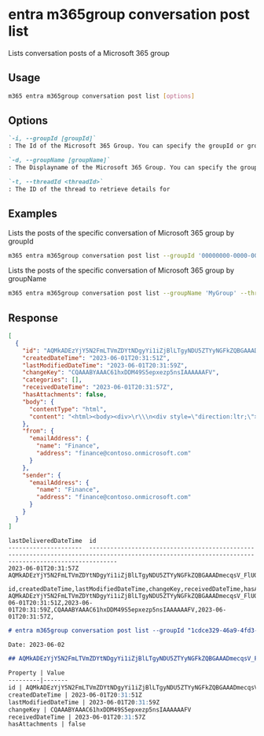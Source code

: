 
# entra m365group conversation post list

Lists conversation posts of a Microsoft 365 group

## Usage

```sh
m365 entra m365group conversation post list [options]
```

## Options

```md definition-list
`-i, --groupId [groupId]`
: The Id of the Microsoft 365 Group. You can specify the groupId or groupName, but not both.

`-d, --groupName [groupName]`
: The Displayname of the Microsoft 365 Group. You can specify the groupId or groupName, but not both.

`-t, --threadId <threadId>`
: The ID of the thread to retrieve details for
```

<Global />

## Examples

Lists the posts of the specific conversation of Microsoft 365 group by groupId

```sh
m365 entra m365group conversation post list --groupId '00000000-0000-0000-0000-000000000000' --threadId 'AAQkADkwN2Q2NDg1LWQ3ZGYtNDViZi1iNGRiLTVhYjJmN2Q5NDkxZQAQAOnRAfDf71lIvrdK85FAn5E='
```

Lists the posts of the specific conversation of Microsoft 365 group by groupName

```sh
m365 entra m365group conversation post list --groupName 'MyGroup' --threadId 'AAQkADkwN2Q2NDg1LWQ3ZGYtNDViZi1iNGRiLTVhYjJmN2Q5NDkxZQAQAOnRAfDf71lIvrdK85FAn5E='
```

## Response

<Tabs>
  <TabItem value="JSON">

  ```json
  [
    {
      "id": "AQMkADEzYjY5N2FmLTVmZDYtNDgyYi1iZjBlLTgyNDU5ZTYyNGFkZQBGAAADmecqsV_FlUO5yIjb39c8WAcAutYcQwzOPUuXqcXs6eZ7CAAAAgEMAAAAutYcQwzOPUuXqcXs6eZ7CAAAAglBAAAA",
      "createdDateTime": "2023-06-01T20:31:51Z",
      "lastModifiedDateTime": "2023-06-01T20:31:59Z",
      "changeKey": "CQAAABYAAAC61hxDDM49S5epxezp5nsIAAAAAAFV",
      "categories": [],
      "receivedDateTime": "2023-06-01T20:31:57Z",
      "hasAttachments": false,
      "body": {
        "contentType": "html",
        "content": "<html><body><div>\r\\\n<div style=\"direction:ltr;\"><table border=\"0\" cellspacing=\"0\" cellpadding=\"0\" id=\"x_bodyTable\" style=\"vertical-align:top;width:100%;height:100%;border-spacing:0;border-collapse:collapse;margin:0;padding:0;border-width:0;box-sizing:border-box;\">\r\\\n<tr style=\"vertical-align:top;margin:0;padding:0;border-width:0;box-sizing:border-box;\">\r\\\n<td id=\"x_bodyCell\" style=\"vertical-align:top;direction:ltr;width:100%;height:100%;margin:0;padding:0;border-width:0;box-sizing:border-box;\"><table border=\"0\" cellspacing=\"0\" cellpadding=\"0\" id=\"x_content\" style=\"font-family:Segoe UI,Tahoma,Microsoft Sans Serif,Verdana,sans-serif;vertical-align:top;border-spacing:0;border-collapse:collapse;margin:0;padding:0;border-width:0;box-sizing:border-box;\">\r\\\n<tr style=\"vertical-align:top;margin:0;padding:0;border-width:0;box-sizing:border-box;\">\r\\\n<td style=\"font-family:Segoe UI,Tahoma,Microsoft Sans Serif,Verdana,sans-serif;vertical-align:top;height:64px;margin:0;padding:0 0 20px 0;border-width:0;box-sizing:border-box;\">\r\\\n<div style=\"color:#0072C6;font-size:18pt;vertical-align:top;margin:0;padding:0;border-width:0;box-sizing:border-box;\">Welcome to the Finance group.</div>\r\\\n<div style=\"font-size:10pt;vertical-align:top;margin:5px 0 0 0;padding:0;border-width:0;box-sizing:border-box;\">Use the group to share ideas, files, and important dates.</div></td></tr>\r\\\n<tr style=\"vertical-align:top;margin:0;padding:0;border-width:0;box-sizing:border-box;\">\r\\\n<td style=\"vertical-align:top;margin:0;padding:0;border-width:0;box-sizing:border-box;\"><table align=\"left\" border=\"0\" cellspacing=\"0\" cellpadding=\"0\" style=\"color:#666666;vertical-align:top;width:213px;border-spacing:0;border-collapse:collapse;margin:0;padding:0;border-width:0;box-sizing:border-box;\">\r\\\n<tr style=\"vertical-align:top;margin:0;padding:0;border-width:0;box-sizing:border-box;\">\r\\\n<td style=\"vertical-align:top;margin:0;padding:0 0 5px 0;border-width:0;box-sizing:border-box;\"><a href=\"mailto:finance@contoso.onmicrosoft.com\" data-auth=\"NotApplicable\" style=\"text-decoration:none;\"><img data-imagetype=\"AttachmentByCid\" originalSrc=\"cid:conversationicon\" explicitlogon=\"finance@contoso.onmicrosoft.com\" src=\"cid:conversationicon\" width=\"64\" height=\"64\" style=\"display:block;text-decoration:none;border-width:0;outline:none;\"></a></td></tr>\r\\\n<tr style=\"vertical-align:top;margin:0;padding:0;border-width:0;box-sizing:border-box;\">\r\\\n<td style=\"font-family:Segoe UI,Tahoma,Microsoft Sans Serif,Verdana,sans-serif;vertical-align:top;margin:0;padding:5px 15px 5px 0;border-width:0;box-sizing:border-box;\"><a href=\"mailto:finance@contoso.onmicrosoft.com\" data-auth=\"NotApplicable\" style=\"text-decoration:none;\">\r\\\n<div style=\"color:#0072C6;font-size:14pt;vertical-align:top;text-decoration:none;margin:0;padding:0;border-width:0;box-sizing:border-box;\">Start a conversation</div></a></td></tr>\r\\\n<tr style=\"vertical-align:top;margin:0;padding:0;border-width:0;box-sizing:border-box;\">\r\\\n<td style=\"font-family:Segoe UI,Tahoma,Microsoft Sans Serif,Verdana,sans-serif;vertical-align:top;margin:0;padding:0 15px 20px 0;border-width:0;box-sizing:border-box;\">\r\\\n<div style=\"color:#666666;font-size:10pt;font-family:Segoe UI,Tahoma,Microsoft Sans Serif,Verdana,sans-serif;vertical-align:top;margin:0;padding:0;border-width:0;box-sizing:border-box;\">Read group conversations or start your own.</div></td></tr></table><table align=\"left\" border=\"0\" cellspacing=\"0\" cellpadding=\"0\" style=\"color:#666666;vertical-align:top;width:213px;border-spacing:0;border-collapse:collapse;margin:0;padding:0;border-width:0;box-sizing:border-box;\">\r\\\n<tr style=\"vertical-align:top;margin:0;padding:0;border-width:0;box-sizing:border-box;\">\r\\\n<td style=\"vertical-align:top;margin:0;padding:0 0 5px 0;border-width:0;box-sizing:border-box;\"><a href=\"https://outlook.office365.com/owa/finance@contoso.onmicrosoft.com/groupsubscription.ashx?realm=contoso.onmicrosoft.com&amp;source=WarmingEmail&amp;action=site\" data-auth=\"NotApplicable\" style=\"text-decoration:none;\"><img data-imagetype=\"AttachmentByCid\" originalSrc=\"cid:documenticon\" explicitlogon=\"finance@contoso.onmicrosoft.com\" src=\"cid:documenticon\" width=\"64\" height=\"64\" style=\"display:block;text-decoration:none;border-width:0;outline:none;\"></a></td></tr>\r\\\n<tr style=\"vertical-align:top;margin:0;padding:0;border-width:0;box-sizing:border-box;\">\r\\\n<td style=\"font-family:Segoe UI,Tahoma,Microsoft Sans Serif,Verdana,sans-serif;vertical-align:top;margin:0;padding:5px 15px 5px 0;border-width:0;box-sizing:border-box;\"><a href=\"https://outlook.office365.com/owa/finance@contoso.onmicrosoft.com/groupsubscription.ashx?realm=contoso.onmicrosoft.com&amp;source=WarmingEmail&amp;action=site\" data-auth=\"NotApplicable\" style=\"text-decoration:none;\">\r\\\n<div style=\"color:#0072C6;font-size:14pt;vertical-align:top;text-decoration:none;margin:0;padding:0;border-width:0;box-sizing:border-box;\">Add to the team site</div></a></td></tr>\r\\\n<tr style=\"vertical-align:top;margin:0;padding:0;border-width:0;box-sizing:border-box;\">\r\\\n<td style=\"font-family:Segoe UI,Tahoma,Microsoft Sans Serif,Verdana,sans-serif;vertical-align:top;margin:0;padding:0 15px 20px 0;border-width:0;box-sizing:border-box;\">\r\\\n<div style=\"color:#666666;font-size:10pt;font-family:Segoe UI,Tahoma,Microsoft Sans Serif,Verdana,sans-serif;vertical-align:top;margin:0;padding:0;border-width:0;box-sizing:border-box;\">Start sharing and collaborating on content in SharePoint.</div></td></tr></table></td></tr>\r\\\n<tr style=\"vertical-align:top;margin:0;padding:0;border-width:0;box-sizing:border-box;\">\r\\\n<td style=\"vertical-align:top;margin:0;padding:0;border-width:0;box-sizing:border-box;\"><table align=\"left\" border=\"0\" cellspacing=\"0\" cellpadding=\"0\" style=\"color:#666666;vertical-align:top;width:213px;border-spacing:0;border-collapse:collapse;margin:0;padding:0;border-width:0;box-sizing:border-box;\">\r\\\n<tr style=\"vertical-align:top;margin:0;padding:0;border-width:0;box-sizing:border-box;\">\r\\\n<td style=\"vertical-align:top;margin:0;padding:0 0 5px 0;border-width:0;box-sizing:border-box;\"><a href=\"https://outlook.office365.com/owa/finance@contoso.onmicrosoft.com/groupsubscription.ashx?realm=contoso.onmicrosoft.com&amp;source=WarmingEmail&amp;action=files\" data-auth=\"NotApplicable\" style=\"text-decoration:none;\"><img data-imagetype=\"AttachmentByCid\" originalSrc=\"cid:filesicon\" explicitlogon=\"finance@contoso.onmicrosoft.com\" src=\"cid:filesicon\" width=\"64\" height=\"64\" style=\"display:block;text-decoration:none;border-width:0;outline:none;\"></a></td></tr>\r\\\n<tr style=\"vertical-align:top;margin:0;padding:0;border-width:0;box-sizing:border-box;\">\r\\\n<td style=\"font-family:Segoe UI,Tahoma,Microsoft Sans Serif,Verdana,sans-serif;vertical-align:top;margin:0;padding:5px 15px 5px 0;border-width:0;box-sizing:border-box;\"><a href=\"https://outlook.office365.com/owa/finance@contoso.onmicrosoft.com/groupsubscription.ashx?realm=contoso.onmicrosoft.com&amp;source=WarmingEmail&amp;action=files\" data-auth=\"NotApplicable\" style=\"text-decoration:none;\">\r\\\n<div style=\"color:#0072C6;font-size:14pt;vertical-align:top;text-decoration:none;margin:0;padding:0;border-width:0;box-sizing:border-box;\">Share files</div></a></td></tr>\r\\\n<tr style=\"vertical-align:top;margin:0;padding:0;border-width:0;box-sizing:border-box;\">\r\\\n<td style=\"font-family:Segoe UI,Tahoma,Microsoft Sans Serif,Verdana,sans-serif;vertical-align:top;margin:0;padding:0 15px 20px 0;border-width:0;box-sizing:border-box;\">\r\\\n<div style=\"color:#666666;font-size:10pt;font-family:Segoe UI,Tahoma,Microsoft Sans Serif,Verdana,sans-serif;vertical-align:top;margin:0;padding:0;border-width:0;box-sizing:border-box;\">View, edit, and share all group files, including email attachments.</div></td></tr></table><table align=\"left\" border=\"0\" cellspacing=\"0\" cellpadding=\"0\" style=\"color:#666666;vertical-align:top;width:213px;border-spacing:0;border-collapse:collapse;margin:0;padding:0;border-width:0;box-sizing:border-box;\">\r\\\n<tr style=\"vertical-align:top;margin:0;padding:0;border-width:0;box-sizing:border-box;\">\r\\\n<td style=\"vertical-align:top;margin:0;padding:0 0 5px 0;border-width:0;box-sizing:border-box;\"><a href=\"https://outlook.office365.com/connectors/?MailboxAddress=finance%40contoso.onmicrosoft.com&amp;src=wumail\" data-auth=\"NotApplicable\" style=\"text-decoration:none;\"><img data-imagetype=\"AttachmentByCid\" originalSrc=\"cid:connectoricon\" explicitlogon=\"finance@contoso.onmicrosoft.com\" src=\"cid:connectoricon\" width=\"64\" height=\"64\" style=\"display:block;text-decoration:none;border-width:0;outline:none;\"></a></td></tr>\r\\\n<tr style=\"vertical-align:top;margin:0;padding:0;border-width:0;box-sizing:border-box;\">\r\\\n<td style=\"font-family:Segoe UI,Tahoma,Microsoft Sans Serif,Verdana,sans-serif;vertical-align:top;margin:0;padding:5px 15px 5px 0;border-width:0;box-sizing:border-box;\"><a href=\"https://outlook.office365.com/connectors/?MailboxAddress=finance%40contoso.onmicrosoft.com&amp;src=wumail\" data-auth=\"NotApplicable\" style=\"text-decoration:none;\">\r\\\n<div style=\"color:#0072C6;font-size:14pt;vertical-align:top;text-decoration:none;margin:0;padding:0;border-width:0;box-sizing:border-box;\">Connect your apps</div></a></td></tr>\r\\\n<tr style=\"vertical-align:top;margin:0;padding:0;border-width:0;box-sizing:border-box;\">\r\\\n<td style=\"font-family:Segoe UI,Tahoma,Microsoft Sans Serif,Verdana,sans-serif;vertical-align:top;margin:0;padding:0 15px 20px 0;border-width:0;box-sizing:border-box;\">\r\\\n<div style=\"color:#666666;font-size:10pt;font-family:Segoe UI,Tahoma,Microsoft Sans Serif,Verdana,sans-serif;vertical-align:top;margin:0;padding:0;border-width:0;box-sizing:border-box;\">Connect apps like Twitter and Trello to stay current with information and updates your team cares about.</div></td></tr></table></td></tr></table></td></tr></table></div></div>\r\\\n</body></html>"
      },
      "from": {
        "emailAddress": {
          "name": "Finance",
          "address": "finance@contoso.onmicrosoft.com"
        }
      },
      "sender": {
        "emailAddress": {
          "name": "Finance",
          "address": "finance@contoso.onmicrosoft.com"
        }
      }
    }
  ]
  ```

  </TabItem>
  <TabItem value="Text">

  ```text
  lastDeliveredDateTime  id
  ---------------------  ----------------------------------------------------------------------------------------------------------------------------------------------------
  2023-06-01T20:31:57Z   AQMkADEzYjY5N2FmLTVmZDYtNDgyYi1iZjBlLTgyNDU5ZTYyNGFkZQBGAAADmecqsV_FlUO5yIjb39c8WAcAutYcQwzOPUuXqcXs6eZ7CAAAAgEMAAAAutYcQwzOPUuXqcXs6eZ7CAAAAglBAAAA
  ```

  </TabItem>
  <TabItem value="CSV">

  ```csv
  id,createdDateTime,lastModifiedDateTime,changeKey,receivedDateTime,hasAttachments
  AQMkADEzYjY5N2FmLTVmZDYtNDgyYi1iZjBlLTgyNDU5ZTYyNGFkZQBGAAADmecqsV_FlUO5yIjb39c8WAcAutYcQwzOPUuXqcXs6eZ7CAAAAgEMAAAAutYcQwzOPUuXqcXs6eZ7CAAAAglBAAAA,2023-06-01T20:31:51Z,2023-06-01T20:31:59Z,CQAAABYAAAC61hxDDM49S5epxezp5nsIAAAAAAFV,2023-06-01T20:31:57Z,
  ```

  </TabItem>
  <TabItem value="Markdown">

  ```md
  # entra m365group conversation post list --groupId "1cdce329-46a9-4fd3-8826-fe6587d25a8c" --threadId "AAQkADEzYjY5N2FmLTVmZDYtNDgyYi1iZjBlLTgyNDU5ZTYyNGFkZQAQAGhnITi5DTNEgxisPwMQu74="

  Date: 2023-06-02

  ## AQMkADEzYjY5N2FmLTVmZDYtNDgyYi1iZjBlLTgyNDU5ZTYyNGFkZQBGAAADmecqsV_FlUO5yIjb39c8WAcAutYcQwzOPUuXqcXs6eZ7CAAAAgEMAAAAutYcQwzOPUuXqcXs6eZ7CAAAAglBAAAA

  Property | Value
  ---------|-------
  id | AQMkADEzYjY5N2FmLTVmZDYtNDgyYi1iZjBlLTgyNDU5ZTYyNGFkZQBGAAADmecqsV\_FlUO5yIjb39c8WAcAutYcQwzOPUuXqcXs6eZ7CAAAAgEMAAAAutYcQwzOPUuXqcXs6eZ7CAAAAglBAAAA
  createdDateTime | 2023-06-01T20:31:51Z
  lastModifiedDateTime | 2023-06-01T20:31:59Z
  changeKey | CQAAABYAAAC61hxDDM49S5epxezp5nsIAAAAAAFV
  receivedDateTime | 2023-06-01T20:31:57Z
  hasAttachments | false
  ```

  </TabItem>
</Tabs>
